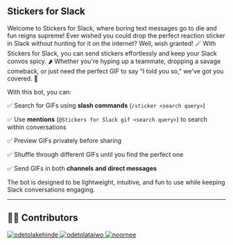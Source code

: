 ## Stickers for Slack

Welcome to Stickers for Slack, where boring text messages go to die and fun reigns supreme! Ever wished you could drop the perfect reaction sticker in Slack without hunting for it on the internet? Well, wish granted! 🪄 With Stickers for Slack, you can send stickers effortlessly and keep your Slack convos spicy. 🌶️ Whether you're hyping up a teammate, dropping a savage comeback, or just need the perfect GIF to say "I told you so," we've got you covered. 🎯

With this bot, you can:

✅ Search for GIFs using **slash commands** (`/sticker <search query>`)

✅ Use **mentions** (`@Stickers for Slack gif <search query>`) to search within conversations

✅ Preview GIFs privately before sharing

✅ Shuffle through different GIFs until you find the perfect one

✅ Send GIFs in both **channels and direct messages**

The bot is designed to be lightweight, intuitive, and fun to use while keeping Slack conversations engaging.

---


## 👩‍💻 Contributors

<div style={{ display: 'flex', gap: '12px' }}>
  <a 
    href="https://github.com/odetolakehinde"
    target="_blank"
    rel="noopener noreferrer"
    style={{ border: 'none' }}
  >
    <img
      noZoom
      src="https://avatars.githubusercontent.com/odetolakehinde?size=60"
      alt="odetolakehinde"
      style={{ borderRadius: '50%' }}
    />
  </a>
  <a
    href="https://github.com/odetolataiwo"
    target="_blank"
    rel="noopener noreferrer"
    style={{ border: 'none' }}
  >
    <img
      noZoom
      src="https://avatars.githubusercontent.com/odetolataiwo?size=60"
      alt="odetolataiwo"
      style={{ borderRadius: '50%' }}
    />
  </a>
  <a
    href="https://github.com/noornee"
    target="_blank"
    rel="noopener noreferrer"
    style={{ border: 'none' }}
  >
    <img
      noZoom
      src="https://avatars.githubusercontent.com/noornee?size=60"
      alt="noornee"
      style={{ borderRadius: '50%' }}
    />
  </a>
</div>
